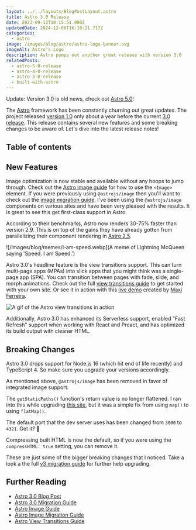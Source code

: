 ```yaml
---
layout: ../../layouts/BlogPostLayout.astro
title: Astro 3.0 Release
date: 2023-09-12T10:15:51.000Z
updatedDate: 2024-12-06T16:10:21.717Z
categories:
  - astro
image: /images/blog/astro/astro-logo-banner.svg
imageAlt: Astro's Logo
description: Astro pumps out another great release with version 3.0
relatedPosts:
  - astro-5-0-release
  - astro-4-0-release
  - astro-3-0-release
  - built-with-astro
---
```

Update: Version 3.0 is old news, check out [Astro 5.0](../astro-5-0-release/)!

The [Astro](https://astro.build/) framework has been constantly churning out great updates.
The project released [version 1.0](../astro-1-0-release/) only about a year before
the current [3.0 release](https://astro.build/blog/astro-3/). This release
contains several new features and some breaking changes to be aware of. Let's
dive into the latest release notes!

## Table of contents

## New Features

<NewsletterForm />

Image optimization is now stable and available without any hoops to jump through.
Check out the [Astro image guide](https://docs.astro.build/en/guides/images/)
for how to use the `<Image>` element. If you were previously using `@astrojs/image`
then you'll want to check out the [image migration guide](https://docs.astro.build/en/guides/images/#upgrade-to-v30-from-v2x). I've been using the `@astrojs/image` components on
various sites and have been very pleased with the results. It is great to see this
get first-class support in Astro.

According to their benchmarks, Astro now renders 30-75% faster than version 2.9.
This is on top of the gains they have already gotten from parallelizing their
component rendering in [Astro 2.5](../astro-2-5-release/).

![/images/blog/memes/i-am-speed.webp](A meme of Lightning McQueen saying 'Speed. I am Speed.')

Astro 3.0's headline feature is the view transitions support. This can turn multi-page
apps (MPAs) into slick apps that you might think was a single-page app (SPA). You can
transition between pages with fade, slide, and morph animations. Check out the full
[view transitions guide](https://docs.astro.build/en/guides/view-transitions/) to
get started with your own site. Or see it in action with this [live demo](https://astro-records.pages.dev/) created by [Maxi Ferreira](https://twitter.com/charca).

![A gif of the Astro view transitions in action](/images/blog/astro/astro-3-0-view-transitions.gif)

Additionally, Astro 3.0 has enhanced its Serverless support, enabled "Fast Refresh"
support when working with React and Preact, and has optimized its build output
with cleaner HTML.

<RandomSupport />

## Breaking Changes

Astro 3.0 drops support for Node.js 16 (which hit end of life recently) and TypeScript
4. So make sure you upgrade your versions accordingly.

As mentioned above, `@astrojs/image` has been removed in favor of integrated image support.

The `getStaticPaths()` function's return value is no longer flattened. I ran into this
while upgrading [this site](../built-with-astro/), but it was a simple fix from using
`map()` to using `flatMap()`.

The default port that the dev server uses has been changed from `3000` to `4321`.
Get it? 🚀

Compressing built HTML is now the default, so if you were using the `compressHTML: true`
setting, you can remove it.

These are just some of the bigger breaking changes that I noticed. Take a look a
the full [v3 migration guide](https://docs.astro.build/en/guides/upgrade-to/v3/)
for further help upgrading.

## Further Reading

- [Astro 3.0 Blog Post](https://astro.build/blog/astro-3/)
- [Astro 3.0 Migration Guide](https://docs.astro.build/en/guides/upgrade-to/v3/)
- [Astro Image Guide](https://docs.astro.build/en/guides/images/)
- [Astro Image Migration Guide](https://docs.astro.build/en/guides/images/#upgrade-to-v30-from-v2x)
- [Astro View Transitions Guide](https://docs.astro.build/en/guides/view-transitions/)
